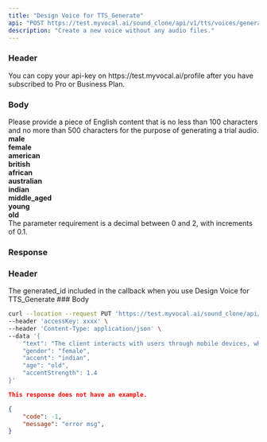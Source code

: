 ```yaml
---
title: "Design Voice for TTS_Generate"
api: "POST https://test.myvocal.ai/sound_clone/api/v1/tts/voices/generation/generate"
description: "Create a new voice without any audio files."
---
```


### Header
<ParamField header="accessKey"   type="string" required>
  You can copy your api-key on https://test.myvocal.ai/profile after you have subscribed to Pro or Business Plan.
</ParamField>

### Body
<ParamField body="text" type="string" required>
  Please provide a piece of English content that is no less than 100 characters and no more than 500 characters for the purpose of generating a trial audio.
</ParamField>
<ParamField body="gender" type="string" required>
<div><b>male</b></div>
<div><b>female</b></div>
</ParamField>

<ParamField body="accent" type="string" required>
<div><b>american</b></div>
<div><b>british</b></div>
<div><b>african</b></div>
<div><b>australian</b></div>
<div><b>indian</b></div>
</ParamField>

<ParamField body="age" type="string" required>
<div><b>middle_aged</b></div>
<div><b>young</b></div>
<div><b>old</b></div>

</ParamField>
<ParamField body="accentStrength" type="string" required>
  The parameter requirement is a decimal between 0 and 2, with increments of 0.1.
</ParamField>


### Response
### Header
<ResponseField name="generatedId"   type="string" >
    The generated_id included in the callback when you use Design Voice for TTS_Generate
</ResponseField>
### Body


<RequestExample>

```bash Example Request
curl --location --request PUT 'https://test.myvocal.ai/sound_clone/api/v1/tts/voices' \
--header 'accessKey: xxxx' \
--header 'Content-Type: application/json' \
--data '{
	"text": "The client interacts with users through mobile devices, while the server is responsible for data  in",
	"gender": "female",
	"accent": "indian",
	"age": "old",
	"accentStrength": 1.4
}'
```
</RequestExample>

<ResponseExample>

```json success
This response does not have an example.
```
```json error 
{
  	"code": -1,
	"message": "error msg",
}
```

</ResponseExample>
